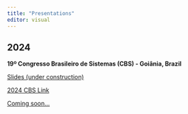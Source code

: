 ```yaml
---
title: "Presentations"
editor: visual
---
```


## 2024

::::::: slide-deck

**19º Congresso Brasileiro de Sistemas (CBS) - Goiânia, Brazil**

::: slides
[Slides (under construction)](/presentations/2024/CBS-Brasil/abms.qmd)
:::

::: source
<a href="https://19cbs.inf.ufg.br/">2024 CBS Link</a>
:::

<!-- ::: reading
[The virus and socioeconomic inequality: An agent-based model to simulate and assess the impact of interventions to reduce the spread of COVID-19 in Rio de Janeiro, Brazil](https://ojs.brazilianjournals.com.br/ojs/index.php/BJHR/article/view/9209) -->


<!-- 
-   R4DS :: [Chp 2 - Introduction](https://r4ds.had.co.nz/explore-intro.html)
-   IMS :: [Sec 1.1 & 1.2 - Case study & Data basics](https://openintro-ims.netlify.app/data-hello.html)
-->

<!-- ::: -->

<!-- **Applying agent-based modelling (ABM) to evaluation - Professor Nigel Gilbert** -->

::: video
[Coming soon...]()
:::
:::::::